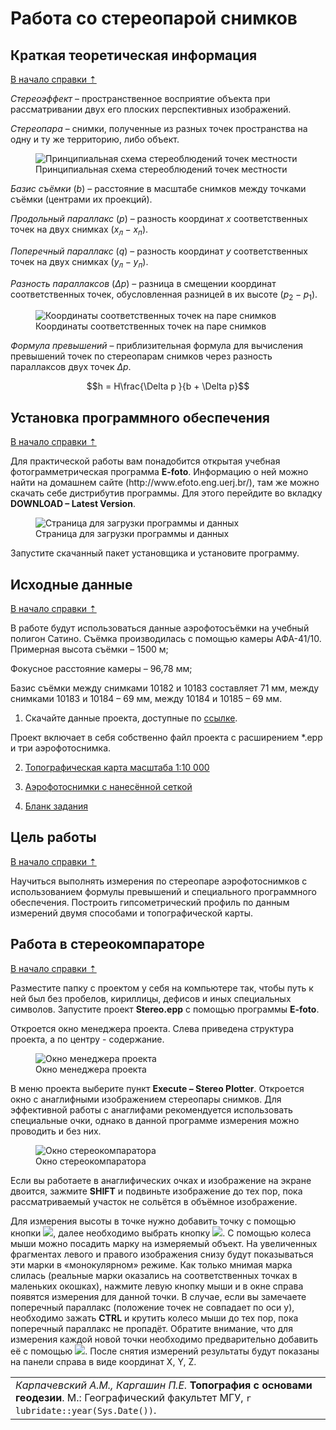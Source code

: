 # Работа со стереопарой снимков {#stereo}

## Краткая теоретическая информация {#stereo-theory}
[В начало справки ⇡](#stereo)

_Стереоэффект_ – пространственное восприятие объекта при рассматривании двух его плоских перспективных изображений.

_Стереопара_ – снимки, полученные из разных точек пространства на одну и ту же территорию, либо объект.

![Принципиальная схема стереоблюдений точек местности](images\Stereo\stereopair.png)

_Базис съёмки_ ($b$) – расстояние в масштабе снимков между точками съёмки (центрами их проекций).

_Продольный параллакс_ ($p$) – разность координат $x$ соответственных точек на двух снимках ($x_л - x_п$).

_Поперечный параллакс_ ($q$) – разность координат $y$ соответственных точек на двух снимках ($y_л - y_п$).

_Разность параллаксов_ ($\Delta p$) – разница в смещении координат соответственных точек, обусловленная разницей в их высоте ($p_2 - p_1$).

![Координаты соответственных точек на паре снимков](images\Stereo\parallax.png)

_Формула превышений_ – приблизительная формула для вычисления превышений точек по стереопарам снимков через разность параллаксов двух точек $\Delta p$.

$$h = H\frac{\Delta p }{b + \Delta p}$$

## Установка программного обеспечения {#stereo-soft}
[В начало справки ⇡](#stereo)

Для практической работы вам понадобится открытая учебная фотограмметрическая программа **E-foto**. Информацию о ней можно найти на домашнем сайте (http://www.efoto.eng.uerj.br/), там же можно скачать себе дистрибутив программы. Для этого перейдите во вкладку **DOWNLOAD – Latest Version**.

![Страница для загрузки программы и данных](images\Stereo\Download.png)

Запустите скачанный пакет установщика и установите программу.

## Исходные данные {#stereo-initial}
[В начало справки ⇡](#stereo)

В работе будут использоваться данные аэрофотосъёмки на учебный полигон Сатино. Съёмка производилась с помощью камеры АФА-41/10.
Примерная высота съёмки – 1500 м;

Фокусное расстояние камеры – 96,78 мм;

Базис съёмки между снимками 10182 и 10183 составляет 71 мм, между снимками 10183 и 10184 – 69 мм, между 10184 и 10185 – 69 мм.

1) Скачайте данные проекта, доступные по [ссылке](https://yadi.sk/d/3a5RAakJsZoAYg){target="_blank"}.

Проект включает в себя собственно файл проекта с расширением *.epp и три аэрофотоснимка.

2) [Топографическая карта масштаба 1:10 000](https://yadi.sk/i/gX-dbnhTKGme_A){target="_blank"}

3) [Аэрофотоснимки с нанесённой сеткой](https://yadi.sk/d/dzFeiJ2zVdx_Hw){target="_blank"}

4) [Бланк задания](https://yadi.sk/i/wJ_0jiAc-nkO6A){target="_blank"}

## Цель работы {#stereo-task}
[В начало справки ⇡](#stereo)

Научиться выполнять измерения по стереопаре аэрофотоснимков с использованием формулы превышений и специального программного обеспечения. Построить гипсометрический профиль по данным измерений двумя способами и топографической карты.

## Работа в стереокомпараторе {#stereo-stereoplotter}
[В начало справки ⇡](#stereo)

Разместите папку с проектом у себя на компьютере так, чтобы путь к ней был без пробелов, кириллицы, дефисов и иных специальных символов. Запустите проект **Stereo.epp** с помощью программы **E-foto**.

Откроется окно менеджера проекта. Слева приведена структура проекта, а по центру - содержание.

![Окно менеджера проекта](images\stereo\Project_Manager.png)

В меню проекта выберите пункт **Execute – Stereo Plotter**. Откроется окно с анаглифными изображением стереопары снимков. Для эффективной работы с анаглифами рекомендуется использовать специальные очки, однако в данной программе измерения можно проводить и без них.

![Окно стереокомпаратора](images\stereo\Stereoplotter.png)

Если вы работаете в анаглифических очках и изображение на экране двоится, зажмите **SHIFT** и подвиньте изображение до тех пор, пока рассматриваемый участок не сольётся в объёмное изображение.

Для измерения высоты в точке нужно добавить точку с помощью кнопки ![](images\stereo\Add_Point.png), далее необходимо выбрать кнопку ![](images\stereo\Measure.png). С помощью колеса мыши можно посадить марку на измеряемый объект. На увеличенных фрагментах левого и правого изображения снизу будут показываться эти марки в «монокулярном» режиме. Как только мнимая марка слилась (реальные марки оказались на соответственных точках в маленьких окошках), нажмите левую кнопку мыши и в окне справа появятся измерения для данной точки. В случае, если вы замечаете поперечный параллакс (положение точек не совпадает по оси y), необходимо зажать **CTRL** и крутить колесо мыши до тех пор, пока поперечный параллакс не пропадёт. Обратите внимание, что для измерения каждой новой точки необходимо предварительно добавить её с помощью ![](images\stereo\Add_Point.png). После снятия измерений результаты будут показаны на панели справа в виде координат X, Y, Z.

----
_Карпачевский А.М., Каргашин П.Е._ **Топография с основами геодезии**. М.: Географический факультет МГУ, `r lubridate::year(Sys.Date())`.
----